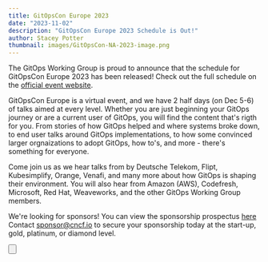 ```yaml
---
title: GitOpsCon Europe 2023
date: "2023-11-02"
description: "GitOpsCon Europe 2023 Schedule is Out!"
author: Stacey Potter
thumbnail: images/GitOpsCon-NA-2023-image.png
---
```


The GitOps Working Group is proud to announce that
the schedule for GitOpsCon Europe 2023 has been
released! Check out the full schedule on the [official event website](https://events.linuxfoundation.org/gitopscon-europe/program/schedule/).

GitOpsCon Europe is a virtual event, and we have 2 half days (on Dec 5-6) 
of talks aimed at every level. Whether you are just 
beginning your GitOps journey or are a current user of GitOps, 
you will find the content that's rigth for you. From stories of 
how GitOps helped and where systems broke down, to end user talks 
around GitOps implementations, to how some convinced larger 
orgnaizations to adopt GitOps, how to's, and more - there's something 
for everyone.

Come join us as we hear talks from by Deutsche Telekom, Flipt,
Kubesimplify, Orange, Venafi, and many more about how GitOps is shaping their
environment. You will also hear from Amazon (AWS), Codefresh, Microsoft,
Red Hat, Weaveworks, and the other GitOps Working Group members.

We're looking for sponsors! You can view the sponsorship prospectus [here](https://events.linuxfoundation.org/wp-content/uploads/2023/10/sponsor-GitOpsCon-2023_102723.pdf)
Contact sponsor@cncf.io to secure your sponsorship today at the
start-up, gold, platinum, or diamond level. 


<Button
  to="https://events.linuxfoundation.org/gitopscon-europe/register/"
  label="Register Now"
  className="w-full mt-12 md:w-auto"
/>
